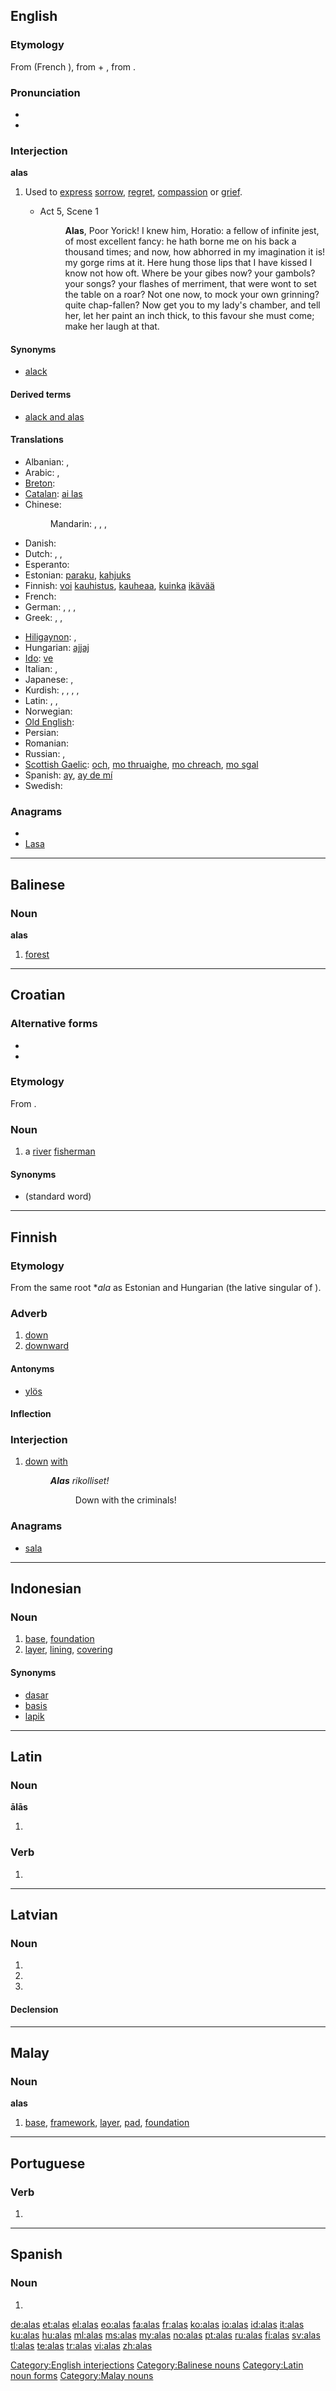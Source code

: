 {{also|álás}}
==English==

===Etymology===
From {{etyl|fro}} {{term|a las|lang=fro}} (French {{term|hélas|lang=fr}}), from {{term|a||ah|lang=fro}} + {{term|las|lang=fro}}, from {{etyl|la}} {{term|lassus||weary|lang=la}}.

===Pronunciation===
* {{IPA|/əˈlas/}}
* {{audio|en-us-alas.ogg|Audio (US)}}

===Interjection===
'''alas'''

# Used to [[express]] [[sorrow]], [[regret]], [[compassion]] or [[grief]].
#* {{RQ:Shakespeare Hamlet}} Act 5, Scene 1
#*: '''Alas''', Poor Yorick! I knew him, Horatio: a fellow of infinite jest, of most excellent fancy: he hath borne me on his back a thousand times; and now, how abhorred in my imagination it is! my gorge rims at it. Here hung those lips that I have kissed I know not how oft. Where be your gibes now? your gambols? your songs? your flashes of merriment, that were wont to set the table on a roar? Not one now, to mock your own grinning? quite chap-fallen? Now get you to my lady's chamber, and tell her, let her paint an inch thick, to this favour she must come; make her laugh at that.

====Synonyms====
* [[alack]]

====Derived terms====
* [[alack and alas]]

====Translations====
{{trans-top|exclamation of sorrow, etc.}}
* Albanian: {{t+|sq|bubu|xs=Albanian}}, {{t+|sq|bobo|xs=Albanian}}
* Arabic: {{t|ar|واحسرتاه|tr=waaHasrataah}}, {{t|ar|واها|alt=واهًا|tr=waahan}}
* [[Breton]]: {{t+|br|siwazh|xs=Breton}}
* [[Catalan]]: [[ai las]]
* Chinese:
*: Mandarin: {{t-|cmn|唉|tr=āi|sc=Hani}}, {{t-|cmn|哎呀|tr=āiyā|sc=Hani}}, {{t|cmn|嗚呼|sc=Hani}}, {{t|cmn|呜呼|tr=wūhū|sc=Hani}}
* Danish: {{t-|da|ak}}
* Dutch: {{t-|nl|helaas}}, {{t|nl|o wee}}, {{t+|nl|jammer}} {{t+|nl|genoeg}}
* Esperanto: {{t-|eo|ho ve|xs=Esperanto}}
* Estonian: [[paraku]], [[kahjuks]]
* Finnish: [[voi]] [[kauhistus]], [[kauhea|kauheaa]], [[kuinka]] [[ikävä|ikävää]]
* French: {{t+|fr|hélas}}
* German: {{t+|de|leider}}, {{t+|de|ach}}, {{t-|de|bedauerlicherweise}}, {{t+|de|weh}}
* Greek: {{t+|el|αλίμονο|tr=alímono}}, {{qualifier|archaic, obsolete}} {{t+|el|φευ|tr=fef}}, {{qualifier|archaic}} {{t|el|ωϊμέ|tr=oïmé|sc=Grek}}
{{trans-mid}}
* [[Hiligaynon]]: {{tø|hil|aba|alt=abá|xs=Hiligaynon}},  {{tø|hil|abao|alt=abáo}}
* Hungarian: [[ajjaj]]
* [[Ido]]: [[ve]]
* Italian: {{t+|it|ahimè}}, {{t+|it|purtroppo}}
* Japanese: {{t+|ja|ああ|tr=ā}}, {{t|ja|あたら|tr=atara}}
* Kurdish: {{t|ku|ئاخ|tr=ax|sc=ku-Arab}}, {{t|ku|هاوار|tr=hawar|sc=ku-Arab}}, {{t|ku|هه‌ی هاوار|tr=hei hawar|sc=ku-Arab}}, {{t|ku|داخاکه‌م|tr=daxekem|sc=ku-Arab}}, {{t|ku|ئه‌فسۆس|tr=efsos|sc=ku-Arab}}
* Latin: {{t-|la|eheu}}, {{t-|la|heu}},  {{t-|la|vae}}
* Norwegian: {{t|no|akk}}
* [[Old English]]: {{t-|ang|eala|alt=ēalā|xs=Old English}}
* Persian: {{t+|fa|افسوس|tr=afsus|xs=Persian}}
* Romanian: {{t-|ro|vai}}
* Russian: {{t+|ru|увы|tr=uvý}}, {{t+|ru|ах|tr=ax}}
* [[Scottish Gaelic]]: [[och]], [[mo thruaighe]], [[mo chreach]], [[mo sgal]]
* Spanish: [[ay]], [[ay de mí]]
* Swedish: {{t+|sv|ack}}
{{trans-bottom}}

===Anagrams===
* {{alphagram|[[aals#English|aals]]}}
* [[Lasa#English|Lasa]]

[[Category:English interjections]]

----

==Balinese==

===Noun===
'''alas'''

# [[forest]]

[[Category:Balinese nouns]]

----

==Croatian==

===Alternative forms===
* {{l|hr|alaša}}
* {{l|hr|halas|hàlas}}

===Etymology===
From {{etyl|hu|hr}} {{term|halász||fisherman|lang=hu}}.

===Noun===
{{infl|hr|noun|g=m|head=àlās}}

# {{regional|lang=hr}} a [[river]] [[fisherman]]

====Synonyms====
* {{l|hr|ribič|rìbīč}} (standard word)

----

==Finnish==

===Etymology===
From the same {{etyl|urj|fi}} root *''ala'' as Estonian {{term|all|lang=et}} and Hungarian {{term|alatt|lang=hu}} (the lative singular of {{term|ala-|lang=hu}}).

===Adverb===
{{infl|fi|adverb|comparative|alemmaksi|superlative|alimmaksi}}

# [[down]]
# [[downward]]

====Antonyms====
* {{sense|down; downward}} [[ylös]]

====Inflection====
{{fi-decl-pron|1s=[[ala-]]|8s=[[alla]]|9s=[[alta]]|10s=[[alle]]|a1s=[[alhaalla]]|a2s=[[alhaalta]]|a3s=[[alhaalle]]|a4s=[[alas]]|a10s=[[ali]]<br/>[[alitse]]|a11s=[[allekkain]]<br/>[[alakkain]]|a12s=[[alatusten]]}}

===Interjection===
{{fi-int}}

# {{context|followed by a nominative}} [[down]] [[with]] {{qualifier|e.g. in demonstrations}}
#: '''''Alas''' rikolliset!''
#:: Down with the criminals!

===Anagrams===
* [[sala#Finnish|sala]]

----

==Indonesian==
{{attention|id}}

===Noun===
{{infl|id|noun}}

# [[base]], [[foundation]]
# [[layer]], [[lining]], [[covering]]

====Synonyms====
* [[dasar]]
* [[basis]]
* [[lapik]]

----

==Latin==

===Noun===
'''ālās''' {{f}}

# {{inflection of|ala|āla|acc|p|lang=la}}
{{attention|la}}

===Verb===
{{la-verb-form|alās}}

# {{conjugation of|alo|alō|2|s|pres|act|sub|lang=la}}{{la-conj-form-gloss|alo|2|s|pres|act|sub}}

[[Category:Latin noun forms]]

----

==Latvian==

===Noun===
{{infl|lv|noun form}}

# {{form of|Nominative plural|ala|lang=Latvian}}
# {{form of|Genitive singular|ala|lang=Latvian}}
# {{form of|Accusative plural|ala|lang=Latvian}}

====Declension====
{{lv-noun-d4|al|a}}

----

==Malay==

===Noun===
'''alas'''

# [[base]], [[framework]], [[layer]], [[pad]], [[foundation]]

[[Category:Malay nouns]]

----

==Portuguese==

===Verb===
{{pt-verb form}}

# {{pt-verb form of|[[alar]]|ar|indicative|present|singular|second}}

----

==Spanish==

===Noun===
{{infl|es|noun form|g=f|g2=p}}

# {{plural of|[[ala]]|lang=es|nocat=1}}

[[de:alas]]
[[et:alas]]
[[el:alas]]
[[eo:alas]]
[[fa:alas]]
[[fr:alas]]
[[ko:alas]]
[[io:alas]]
[[id:alas]]
[[it:alas]]
[[ku:alas]]
[[hu:alas]]
[[ml:alas]]
[[ms:alas]]
[[my:alas]]
[[no:alas]]
[[pt:alas]]
[[ru:alas]]
[[fi:alas]]
[[sv:alas]]
[[tl:alas]]
[[te:alas]]
[[tr:alas]]
[[vi:alas]]
[[zh:alas]]
